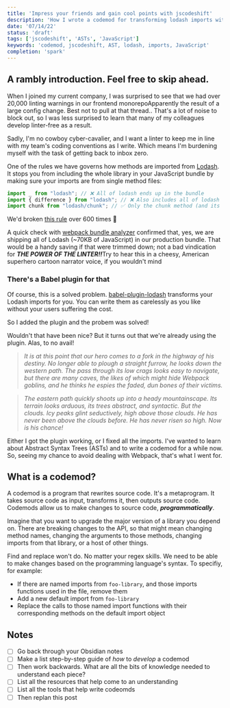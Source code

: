 ```yaml
---
title: 'Impress your friends and gain cool points with jscodeshift'
description: 'How I wrote a codemod for transforming lodash imports with jscodeshift'
date: '07/14/22'
status: 'draft'
tags: ['jscodeshift', 'ASTs', 'JavaScript']
keywords: 'codemod, jscodeshift, AST, lodash, imports, JavaScript'
completion: 'spark'
---
```


## A rambly introduction. Feel free to skip ahead.

<Dropcap>When</Dropcap> I joined my current company, I was surprised to see that we had over 20,000 linting
warnings in our frontend monorepo<MarginNote id={1}>Apparently the result of a large config change. Best not to pull at that thread.</MarginNote>. That's a lot of noise to block out, so I was less surprised to learn that
many of my colleagues develop linter-free as a result.

Sadly, I'm no cowboy cyber-cavalier, and I want a linter to keep me in line with my team's coding conventions
as I write. Which means I'm burdening myself with the task of getting back to inbox zero.

One of the rules we have governs how methods are imported from [Lodash](https://lodash.com/). It stops you from
including the whole library in your JavaScript bundle by making sure your imports are from single method files:

```js
import _ from "lodash"; // ❌ All of lodash ends up in the bundle
import { difference } from "lodash"; // ❌ Also includes all of lodash
import chunk from "lodash/chunk"; // ✅ Only the chunk method (and its dependences) in the bundle
```

We'd broken [this rule](https://github.com/wix/eslint-plugin-lodash/blob/master/docs/rules/import-scope.md)
over 600 times 🙈

A quick check with [webpack bundle analyzer](https://www.npmjs.com/package/webpack-bundle-analyzer) confirmed that, yes,
we are shipping all of Lodash (~70KB of JavaScript) in our production bundle. That would be a handy saving if that were trimmed down; not a bad vindication for ***THE POWER OF THE LINTER!!***<MarginNote id={2}>Try to hear this in a cheesy,
American superhero cartoon narrator voice, if you wouldn't mind</MarginNote>

### There's a Babel plugin for that

Of course, this is a solved problem. [babel-plugin-lodash](https://www.npmjs.com/package/babel-plugin-lodash) transforms your Lodash imports for you. You can write them as carelessly as you like without your users suffering the cost.

So I added the plugin and the probem was solved!

Wouldn't that have been nice? But it turns out that we're already using the plugin. Alas, to no avail!

> *It is at this point that our hero comes to a fork in the highway of his destiny. No longer able to plough a straight furrow, he looks down the western path. The pass through its low crags looks easy to navigate, but there are many caves, the likes of which might hide Webpack goblins, and he thinks he espies the faded, dun bones of their victims.*

> *The eastern path quickly shoots up into a heady mountainscape. Its terrain looks arduous, its trees abstract, and syntactic. But the clouds. Icy peaks glint seductively, high above those clouds. He has never been above the clouds before. He has never risen so high. Now is his chance!*

Either I got the plugin working, or I fixed all the imports. I've wanted to learn about Abstract Syntax Trees (ASTs) and to write a codemod for a while now. So, seeing my chance to avoid dealing with Webpack, that's what I went for.

## What is a codemod?

A codemod is a program that rewrites source code. It's a metaprogram. It takes source code as input, transforms it, then outputs source code. Codemods allow us to make changes to source code, ***programmatically***.

Imagine that you want to upgrade the major version of a library you depend on. There are breaking changes to the API, so that might mean changing method names, changing the arguments to those methods, changing imports from that library, or a host of other things.

Find and replace won't do. No matter your regex skills. We need to be able to make changes based on the programming language's syntax. To specifiy, for example:

- If there are named imports from `foo-library`, and those imports functions used in the file, remove them
- Add a new default import from `foo-library`
- Replace the calls to those named import functions with their corresponding methods on the default import object

## Notes

- [ ] Go back through your Obsidian notes
- [ ] Make a list step-by-step guide of *how* to *develop* a codemod
- [ ] Then work backwards. What are all the bits of knowledge needed to understand each piece?
- [ ] List all the resources that help come to an understanding
- [ ] List all the tools that help write codeomds
- [ ] Then replan this post